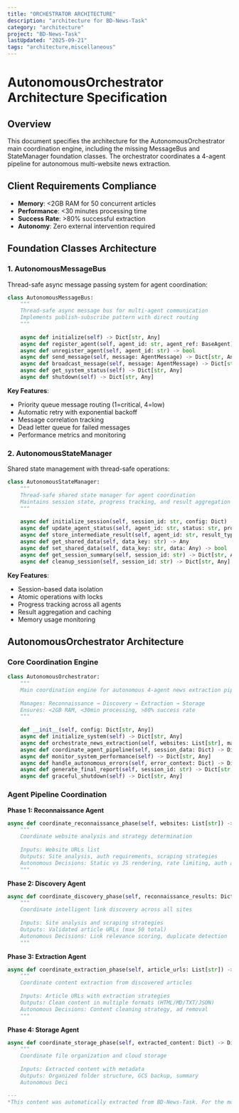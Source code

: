 ```yaml
---
title: "ORCHESTRATOR ARCHITECTURE"
description: "architecture for BD-News-Task"
category: "architecture"
project: "BD-News-Task"
lastUpdated: "2025-09-21"
tags: "architecture,miscellaneous"
---
```


# AutonomousOrchestrator Architecture Specification

## Overview

This document specifies the architecture for the AutonomousOrchestrator main coordination engine, including the missing MessageBus and StateManager foundation classes. The orchestrator coordinates a 4-agent pipeline for autonomous multi-website news extraction.

## Client Requirements Compliance
- **Memory**: <2GB RAM for 50 concurrent articles
- **Performance**: <30 minutes processing time
- **Success Rate**: >80% successful extraction
- **Autonomy**: Zero external intervention required

## Foundation Classes Architecture

### 1. AutonomousMessageBus

Thread-safe async message passing system for agent coordination:

```python
class AutonomousMessageBus:
    """
    Thread-safe async message bus for multi-agent communication
    Implements publish-subscribe pattern with direct routing
    """
    
    async def initialize(self) -> Dict[str, Any]
    async def register_agent(self, agent_id: str, agent_ref: BaseAgent) -> bool
    async def unregister_agent(self, agent_id: str) -> bool
    async def send_message(self, message: AgentMessage) -> Dict[str, Any]
    async def broadcast_message(self, message: AgentMessage) -> Dict[str, Any]
    async def get_system_status(self) -> Dict[str, Any]
    async def shutdown(self) -> Dict[str, Any]
```

**Key Features**:
- Priority queue message routing (1=critical, 4=low)
- Automatic retry with exponential backoff
- Message correlation tracking
- Dead letter queue for failed messages
- Performance metrics and monitoring

### 2. AutonomousStateManager  

Shared state management with thread-safe operations:

```python
class AutonomousStateManager:
    """
    Thread-safe shared state manager for agent coordination
    Maintains session state, progress tracking, and result aggregation
    """
    
    async def initialize_session(self, session_id: str, config: Dict) -> Dict[str, Any]
    async def update_agent_status(self, agent_id: str, status: str, progress: float) -> bool
    async def store_intermediate_result(self, agent_id: str, result_type: str, data: Any) -> bool
    async def get_shared_data(self, data_key: str) -> Any
    async def set_shared_data(self, data_key: str, data: Any) -> bool
    async def get_session_summary(self, session_id: str) -> Dict[str, Any]
    async def cleanup_session(self, session_id: str) -> Dict[str, Any]
```

**Key Features**:
- Session-based data isolation
- Atomic operations with locks
- Progress tracking across all agents
- Result aggregation and caching
- Memory usage monitoring

## AutonomousOrchestrator Architecture

### Core Coordination Engine

```python
class AutonomousOrchestrator:
    """
    Main coordination engine for autonomous 4-agent news extraction pipeline
    
    Manages: Reconnaissance → Discovery → Extraction → Storage
    Ensures: <2GB RAM, <30min processing, >80% success rate
    """
    
    def __init__(self, config: Dict[str, Any])
    async def initialize_system(self) -> Dict[str, Any]
    async def orchestrate_news_extraction(self, websites: List[str], max_articles: int) -> Dict[str, Any]
    async def coordinate_agent_pipeline(self, session_data: Dict) -> Dict[str, Any] 
    async def monitor_system_performance(self) -> Dict[str, Any]
    async def handle_autonomous_errors(self, error_context: Dict) -> Dict[str, Any]
    async def generate_final_report(self, session_id: str) -> Dict[str, Any]
    async def graceful_shutdown(self) -> Dict[str, Any]
```

### Agent Pipeline Coordination

**Phase 1: Reconnaissance Agent**
```python
async def coordinate_reconnaissance_phase(self, websites: List[str]) -> Dict[str, Any]:
    """
    Coordinate website analysis and strategy determination
    
    Inputs: Website URLs list
    Outputs: Site analysis, auth requirements, scraping strategies
    Autonomous Decisions: Static vs JS rendering, rate limiting, auth approach
    """
```

**Phase 2: Discovery Agent**  
```python
async def coordinate_discovery_phase(self, reconnaissance_results: Dict) -> Dict[str, Any]:
    """
    Coordinate intelligent link discovery across all sites
    
    Inputs: Site analysis and scraping strategies
    Outputs: Validated article URLs (max 50 total)
    Autonomous Decisions: Link relevance scoring, duplicate detection
    """
```

**Phase 3: Extraction Agent**
```python
async def coordinate_extraction_phase(self, article_urls: List[str]) -> Dict[str, Any]:
    """
    Coordinate content extraction from discovered articles
    
    Inputs: Article URLs with extraction strategies
    Outputs: Clean content in multiple formats (HTML/MD/TXT/JSON)
    Autonomous Decisions: Content cleaning strategy, ad removal
    """
```

**Phase 4: Storage Agent**
```python
async def coordinate_storage_phase(self, extracted_content: Dict) -> Dict[str, Any]:
    """
    Coordinate file organization and cloud storage
    
    Inputs: Extracted content with metadata
    Outputs: Organized folder structure, GCS backup, summary
    Autonomous Deci

---
*This content was automatically extracted from BD-News-Task. For the most up-to-date information, refer to the source project.*
